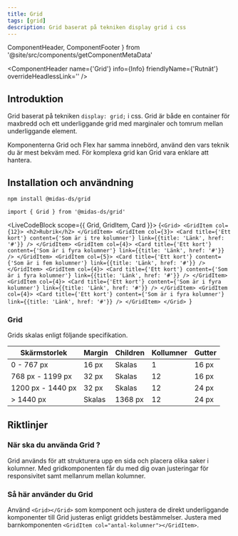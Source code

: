 ```yaml
---
title: Grid
tags: [grid]
description: Grid baserat på tekniken display grid i css
---
```


  ComponentHeader,
  ComponentFooter
} from '@site/src/components/getComponentMetaData'

<ComponentHeader
  name={'Grid'}
  info={Info}
  friendlyName={'Rutnät'}
  overrideHeadlessLink=''
/>

## Introduktion

Grid baserat på tekniken `display: grid;` i css. Grid är både en container för maxbredd och ett underliggande grid med marginaler och tomrum mellan underliggande element.

Komponenterna Grid och Flex har samma innebörd, använd den vars teknik du är mest bekväm med. För komplexa grid kan Grid vara enklare att hantera.

## Installation och användning

```bash npm2yarn
npm install @midas-ds/grid
```

```tsx
import { Grid } from '@midas-ds/grid'
```

<LiveCodeBlock scope={{ Grid, GridItem, Card }}>
  {`<Grid>
    <GridItem col={12}>
        <h2>Rubrik</h2>
    </GridItem>
    <GridItem col={3}>
        <Card title={'Ett kort'} content={'Som är i tre kolumner'} link={{title: 'Länk', href: '#'}} />
    </GridItem>
    <GridItem col={4}>
        <Card title={'Ett kort'} content={'Som är i fyra kolumner'} link={{title: 'Länk', href: '#'}} />
    </GridItem>
    <GridItem col={5}>
        <Card title={'Ett kort'} content={'Som är i fem kolumner'} link={{title: 'Länk', href: '#'}} />
    </GridItem>
    <GridItem col={4}>
        <Card title={'Ett kort'} content={'Som är i fyra kolumner'} link={{title: 'Länk', href: '#'}} />
    </GridItem>
    <GridItem col={4}>
        <Card title={'Ett kort'} content={'Som är i fyra kolumner'} link={{title: 'Länk', href: '#'}} />
    </GridItem>
    <GridItem col={4}>
        <Card title={'Ett kort'} content={'Som är i fyra kolumner'} link={{title: 'Länk', href: '#'}} />
    </GridItem>
</Grid>
`}
</LiveCodeBlock>

### Grid

Grids skalas enligt följande specifikation.

| Skärmstorlek      | Margin | Children | Kollumner | Gutter |
| ----------------- | ------ | -------- | --------- | ------ |
| 0 - 767 px        | 16 px  | Skalas   | 1         | 16 px  |
| 768 px - 1199 px  | 32 px  | Skalas   | 12        | 16 px  |
| 1200 px - 1440 px | 32 px  | Skalas   | 12        | 24 px  |
| > 1440 px         | Skalas | 1368 px  | 12        | 24 px  |

## Riktlinjer

### När ska du använda Grid ?

Grid används för att strukturera upp en sida och placera olika saker i kolumner. Med gridkomponenten får du med dig ovan justeringar för responsivitet samt mellanrum mellan kolumner.

### Så här använder du Grid

Använd `<Grid></Grid>` som komponent och justera de direkt underliggande komponenter till Grid justeras enligt griddets bestämmelser. Justera med barnkomponenten `<GridItem col="antal-kolumner"></GridItem>`.

<ComponentFooter info={Info} />
